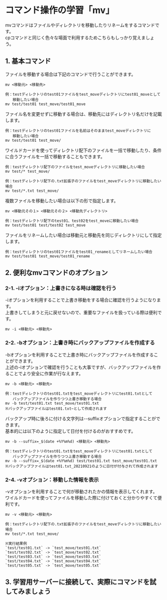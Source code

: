 # コマンド操作の学習「mv」
mvコマンドはファイルやディレクトリを移動したりリネームをするコマンドです。  
cpコマンドと同じく色々な場面で利用するためこちらもしっかり覚えましょう。
## 1. 基本コマンド
ファイルを移動する場合は下記のコマンドで行うことができます。
```shell
mv <移動元> <移動先>

例：testディレクトリのtest01ファイルをtest_moveディレクトリにtest01_moveとして
　　移動したい場合
mv test/test01 test_move/test01_move
```
ファイル名を変更せずに移動する場合は、移動先にはディレクトリ名だけを記載します。
```shell
例：testディレクトリのtest01ファイルを名前はそのままtest_moveディレクトリに
　　移動したい場合
mv test/test01 test_move/
```
ワイルドカードを使ってディレクトリ配下のファイルを一括で移動したり、条件に合うファイルを一括で移動することもできます。
```shell
例：testディレクトリ配下のファイルをtest_moveディレクトリに移動したい場合
mv test/* test_move/

例：testディレクトリ配下の.txt拡張子のファイルをtest_moveディレクトリに移動したい場合
mv test/*.txt test_move/
```
複数ファイルを移動したい場合は以下の形で指定します。
```shell
mv <移動元その１> <移動元その２> <移動先ディレクトリ>

例：testディレクトリ配下のtest01、test02をtest_moveに移動したい場合
mv test/test01 test/test02 test_move
```
ファイルをリネームしたい場合は移動元と移動先を同じディレクトリにして指定します。
```shell
例：testディレクトリのtest01ファイルをtest01_renameとしてリネームしたい場合
mv test/test01 test_move/test01_rename
```
## 2. 便利なmvコマンドのオプション
### 2-1. -iオプション：上書きになる時は確認を行う
-iオプションを利用することで上書き移動をする場合に確認を行うようになります。  
上書きしてしまうと元に戻せないので、重要なファイルを扱っている際は便利です。
```shell
mv -i <移動元> <移動先>
```
### 2-2. -bオプション：上書き時にバックアップファイルを作成する
-bオプションを利用することで上書き時にバックアップファイルを作成することができます。  
上述の-iオプションで確認を行うことも大事ですが、バックアップファイルを作ることでより安全に作業が行なえます。
```shell
mv -b <移動元> <移動先>

例：testディレクトリのtest01.txtをtest_moveディレクトリにtest01.txtとして
　　バックアップファイルを作りつつ上書き移動する場合
mv -b test/test01.txt test_move/test01.txt
※バックアップファイルはtest01.txt~として作成されます
```
バックアップ時に後ろに付ける文字列は--suffixオプションで指定することができます。  
基本的には以下のように指定して日付を付けるのがおすすめです。
```shell
mv -b --suffix=_$(date +%Y%m%d) <移動元> <移動先>

例：testディレクトリのtest01.txtをtest_moveディレクトリにtest01.txtとして
　　バックアップファイルを作りつつ上書き移動する場合
mv -b --suffix=_$(date +%Y%m%d) test/test01.txt test_move/test01.txt
※バックアップファイルはtest01.txt_20210921のように日付が付与されて作成されます
```
### 2-4. -vオプション：移動した情報を表示
-vオプションを利用することで何が移動されたかの情報を表示してくれます。  
ワイルドカードを使ってファイルを移動した際に付けておくと分かりやすくて便利です。
```shell
mv -v <移動元> <移動先>

例：testディレクトリ配下の.txt拡張子のファイルをtest_moveディレクトリに移動したい場合
mv test/*.txt test_move/

※実行結果例
`test/test01.txt` -> `test_move/test01.txt`
`test/test02.txt` -> `test_move/test02.txt`
`test/test03.txt` -> `test_move/test03.txt`
`test/test04.txt` -> `test_move/test04.txt`
`test/test05.txt` -> `test_move/test05.txt`
```
## 3. 学習用サーバーに接続して、実際にコマンドを試してみましょう